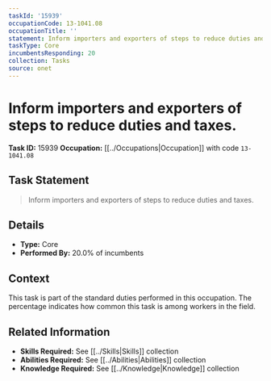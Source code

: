 ```yaml
---
taskId: '15939'
occupationCode: 13-1041.08
occupationTitle: ''
statement: Inform importers and exporters of steps to reduce duties and taxes.
taskType: Core
incumbentsResponding: 20
collection: Tasks
source: onet
---
```

# Inform importers and exporters of steps to reduce duties and taxes.

**Task ID:** 15939
**Occupation:** [[../Occupations|Occupation]] with code `13-1041.08`

## Task Statement

> Inform importers and exporters of steps to reduce duties and taxes.

## Details

- **Type:** Core
- **Performed By:** 20.0% of incumbents

## Context

This task is part of the standard duties performed in this occupation. The percentage indicates how common this task is among workers in the field.

## Related Information

- **Skills Required:** See [[../Skills|Skills]] collection
- **Abilities Required:** See [[../Abilities|Abilities]] collection
- **Knowledge Required:** See [[../Knowledge|Knowledge]] collection
